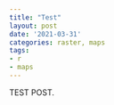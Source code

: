 ```yaml
---
title: "Test"
layout: post
date: '2021-03-31'
categories: raster, maps
tags:
- r
- maps
---
```


TEST POST. 